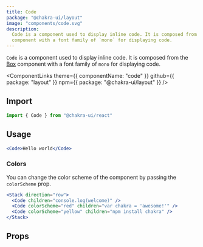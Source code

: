 ```yaml
---
title: Code
package: "@chakra-ui/layout"
image: "components/code.svg"
description:
  Code is a component used to display inline code. It is composed from the Box
  component with a font family of `mono` for displaying code.
---
```


`Code` is a component used to display inline code. It is composed from the
[Box](/docs/layout/box) component with a font family of `mono` for displaying
code.

<ComponentLinks
  theme={{ componentName: "code" }}
  github={{ package: "layout" }}
  npm={{ package: "@chakra-ui/layout" }}
/>

<carbon-ad></carbon-ad>

## Import

```js
import { Code } from "@chakra-ui/react"
```

## Usage

```jsx
<Code>Hello world</Code>
```

### Colors

You can change the color scheme of the component by passing the `colorScheme`
prop.

```jsx
<Stack direction="row">
  <Code children="console.log(welcome)" />
  <Code colorScheme="red" children="var chakra = 'awesome!'" />
  <Code colorScheme="yellow" children="npm install chakra" />
</Stack>
```

## Props

<PropsTable of="Code" />

